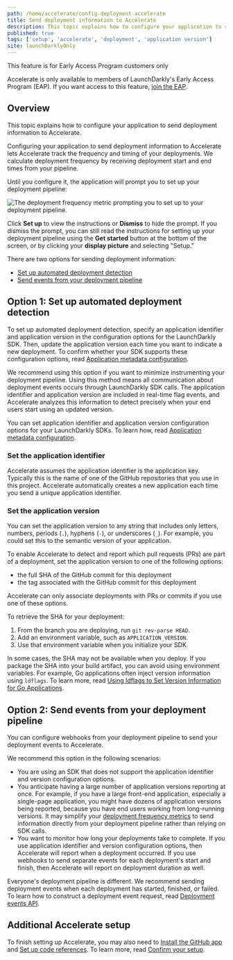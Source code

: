 ```yaml
---
path: /home/accelerate/config-deployment-accelerate
title: Send deployment information to Accelerate
description: This topic explains how to configure your application to send deployment information to Accelerate.
published: true
tags: ['setup', 'accelerate', 'deployment', 'application version']
site: launchDarklyOnly
---
```


<Callout intent="info">
  <CalloutTitle>This feature is for Early Access Program customers only</CalloutTitle>
  <CalloutDescription>

Accelerate is only available to members of LaunchDarkly's Early Access Program (EAP). If you want access to this feature, [join the EAP](https://launchdarkly.com/eap).

  </CalloutDescription>
</Callout>

## Overview

This topic explains how to configure your application to send deployment information to Accelerate.

Configuring your application to send deployment information to Accelerate lets Accelerate track the frequency and timing of your deployments. We calculate deployment frequency by receiving deployment start and end times from your pipeline.

Until you configure it, the application will prompt you to set up your deployment pipeline:

![The deployment frequency metric prompting you to set up to your deployment pipeline.](accelerate-deployment-frequency-setup.png)

Click **Set up** to view the instructions or **Dismiss** to hide the prompt. If you dismiss the prompt, you can still read the instructions for setting up your deployment pipeline using the **Get started** button at the bottom of the screen, or by clicking your **display picture** and selecting "Setup."

There are two options for sending deployment information:

* [Set up automated deployment detection](#option-1-set-up-automated-deployment-detection)
* [Send events from your deployment pipeline](#option-2-send-events-from-your-deployment-pipeline)

## Option 1: Set up automated deployment detection

To set up automated deployment detection, specify an application identifier and application version in the configuration options for the LaunchDarkly SDK. Then, update the application version each time you want to indicate a new deployment. To confirm whether your SDK supports these configuration options, read [Application metadata configuration](/sdk/features/app-config).

We recommend using this option if you want to minimize instrumenting your deployment pipeline. Using this method means all communication about deployment events occurs through LaunchDarkly SDK calls. The application identifier and application version are included in real-time flag events, and Accelerate analyzes this information to detect precisely when your end users start using an updated version.

You can set application identifier and application version configuration options for your LaunchDarkly SDKs. To learn how, read [Application metadata configuration](/sdk/features/app-config).

### Set the application identifier

Accelerate assumes the application identifier is the application key. Typically this is the name of one of the GitHub repositories that you use in this project. Accelerate automatically creates a new application each time you send a unique application identifier.

### Set the application version

You can set the application version to any string that includes only letters, numbers, periods (`.`), hyphens (`-`), or underscores (`_`). For example, you could set this to the semantic version of your application.

To enable Accelerate to detect and report which pull requests (PRs) are part of a deployment, set the application version to one of the following options:

* the full SHA of the GitHub commit for this deployment
* the tag associated with the GitHub commit for this deployment

Accelerate can only associate deployments with PRs or commits if you use one of these options.

To retrieve the SHA for your deployment:

1. From the branch you are deploying, run `git rev-parse HEAD`.
2. Add an environment variable, such as `APPLICATION_VERSION`.
3. Use that environment variable when you initialize your SDK.

In some cases, the SHA may not be available when you deploy. If you package the SHA into your build artifact, you can avoid using environment variables. For example, Go applications often inject version information using `ldflags`. To learn more, read [Using ldflags to Set Version Information for Go Applications](https://www.digitalocean.com/community/tutorials/using-ldflags-to-set-version-information-for-go-applications).

## Option 2: Send events from your deployment pipeline

You can configure webhooks from your deployment pipeline to send your deployment events to Accelerate.

We recommend this option in the following scenarios:

* You are using an SDK that does not support the application identifier and version configuration options.
* You anticipate having a large number of application versions reporting at once. For example, if you have a large front-end application, especially a single-page application, you might have dozens of application versions being reported, because you have end users working from long-running versions. It may simplify your [deployment frequency metrics](/home/accelerate/accelerate-metrics/deployment) to send information directly from your deployment pipeline rather than relying on SDK calls.
* You want to monitor how long your deployments take to complete. If you use application identifier and version configuration options, then Accelerate will report when a deployment occurred. If you use webhooks to send separate events for each deployment's start and finish, then Accelerate will report on deployment duration as well.

Everyone's deployment pipeline is different. We recommend sending deployment events when each deployment has started, finished, or failed. To learn how to construct a deployment event request, read [Deployment events API](/home/accelerate/get-started-accelerate/deployment-events-api).

## Additional Accelerate setup

To finish setting up Accelerate, you may also need to [Install the GitHub app](/home/accelerate/github-app-accelerate) and [Set up code references](/home/accelerate/code-refs-accelerate). To learn more, read [Confirm your setup](/home/accelerate/get-started-accelerate#confirm-your-setup).
